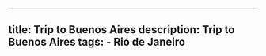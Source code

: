---
  title: Trip to Buenos Aires
  description: Trip to Buenos Aires
  tags:
    - Rio de Janeiro
  ---